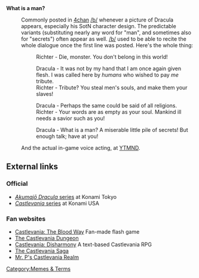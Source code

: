 ; '''What is a man?'''

: Commonly posted in [[4chan]] [[/b/]] whenever a picture of Dracula appears, especially his SotN character design. The predictable variants (substituting nearly any word for "man", and sometimes also for "secrets") often appear as well. [[/b/]] used to be able to recite the whole dialogue once the first line was posted. Here's the whole thing:

:: Richter - Die, monster. You don't belong in this world!

:: Dracula - It was not by my hand that I am once again given flesh. I was called here by ''humans'' who wished to pay ''me'' tribute.
:: Richter - Tribute? You steal men's souls, and make them your slaves!

:: Dracula - Perhaps the same could be said of all religions.
:: Richter - Your words are as empty as your soul. Mankind ill needs a savior such as you!

:: Dracula - What is a man? A miserable little pile of secrets! But enough talk; have at you!

: And the actual in-game voice acting, at [http://sotnvoice.ytmnd.com/ YTMND].

== External links ==

=== Official ===
* [http://www.konami.jp/gs/game/dracula/ ''Akumajō Dracula'' series] at Konami Tokyo
* [http://www.konami.com/gs/officialsites/castlevania/ ''Castlevania'' series] at Konami USA

=== Fan websites ===
* [http://flashkof.free.fr/castle/castle.htm Castlevania: The Blood Way] Fan-made flash game
* [http://www.classicgaming.com/castlevania/dungeon.html The Castlevania Dungeon]
* [http://disharmony.stalo.com Castlevania: Disharmony] A text-based Castlevania RPG
* [http://www.actiontattoos.com/castlevania/cvsaga.html The Castlevania Saga]
* [http://www.vgmuseum.com/mrp/castle.html Mr. P's Castlevania Realm]


[[Category:Memes & Terms]]